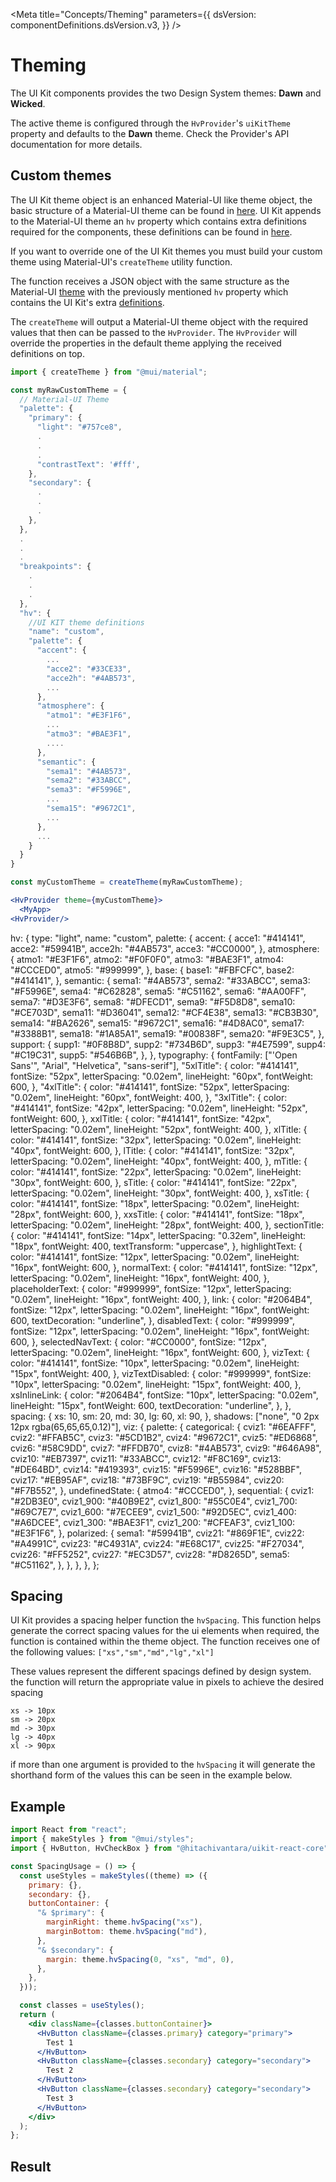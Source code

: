 



<Meta
  title="Concepts/Theming"
  parameters={{
    dsVersion: componentDefinitions.dsVersion.v3,
  }}
/>

# Theming

<MaturityStatus />

The UI Kit components provides the two Design System themes: **Dawn** and **Wicked**.

<Story name="Main">
  <div style={{ display: "flex", flexWrap: "wrap" }}>
    <HvProvider uikitTheme="dawn" generateClassNameOptions={{ seed: "dawn" }} disableCssBaseline>
      <HvScopedCssBaseline>
        <ThemePreviewMix />
      </HvScopedCssBaseline>
    </HvProvider>
    <HvProvider
      uiKitTheme="wicked"
      generateClassNameOptions={{ seed: "wicked" }}
      disableCssBaseline
    >
      <HvScopedCssBaseline>
        <ThemePreviewMix />
      </HvScopedCssBaseline>
    </HvProvider>
  </div>
</Story>

The active theme is configured through the `HvProvider`'s `uiKitTheme` property and defaults to the **Dawn** theme.
Check <LinkTo kind="Concepts/Provider" story="Main" className="sbdocs-a">the Provider's API documentation</LinkTo> for more details.

## Custom themes

The UI Kit theme object is an enhanced Material-UI like theme object,
the basic structure of a Material-UI theme can be found in [here](https://material-ui.com/customization/default-theme/).
UI Kit appends to the Material-UI theme an `hv` property which contains extra definitions required for the components,
these definitions can be found in [here](https://github.com/lumada-design/hv-uikit-react/blob/master/packages/themes/src/dawn.json).

If you want to override one of the UI Kit themes you must build your custom theme using Material-UI's `createTheme` utility function.

The function receives a JSON object with the same structure as the Material-UI [theme](https://material-ui.com/customization/default-theme/) with the previously mentioned `hv` property which contains the UI Kit's extra [definitions](https://github.com/lumada-design/hv-uikit-react/blob/master/packages/themes/src/dawn.json).

The `createTheme` will output a Material-UI theme object with the required values that then can be passed to the `HvProvider`.
The `HvProvider` will override the properties in the default theme applying the received definitions on top.

```jsx
import { createTheme } from "@mui/material";

const myRawCustomTheme = {
  // Material-UI Theme
  "palette": {
    "primary": {
      "light": "#757ce8",
      .
      .
      .
      "contrastText": '#fff',
    },
    "secondary": {
      .
      .
      .
    },
  },
  .
  .
  .
  "breakpoints": {
    .
    .
    .
  },
  "hv": {
    //UI KIT theme definitions
    "name": "custom",
    "palette": {
      "accent": {
        ...
        "acce2": "#33CE33",
        "acce2h": "#4AB573",
        ...
      },
      "atmosphere": {
        "atmo1": "#E3F1F6",
        ...
        "atmo3": "#BAE3F1",
        ....
      },
      "semantic": {
        "sema1": "#4AB573",
        "sema2": "#33ABCC",
        "sema3": "#F5996E",
        ...
        "sema15": "#9672C1",
        ...
      },
      ...
    }
  }
}

const myCustomTheme = createTheme(myRawCustomTheme);

<HvProvider theme={myCustomTheme}>
  <MyApp>
<HvProvider/>
```

  hv: {
    type: "light",
    name: "custom",
    palette: {
      accent: {
        acce1: "#414141",
        acce2: "#59941B",
        acce2h: "#4AB573",
        acce3: "#CC0000",
      },
      atmosphere: {
        atmo1: "#E3F1F6",
        atmo2: "#F0F0F0",
        atmo3: "#BAE3F1",
        atmo4: "#CCCED0",
        atmo5: "#999999",
      },
      base: {
        base1: "#FBFCFC",
        base2: "#414141",
      },
      semantic: {
        sema1: "#4AB573",
        sema2: "#33ABCC",
        sema3: "#F5996E",
        sema4: "#C62828",
        sema5: "#C51162",
        sema6: "#AA00FF",
        sema7: "#D3E3F6",
        sema8: "#DFECD1",
        sema9: "#F5D8D8",
        sema10: "#CE703D",
        sema11: "#D36041",
        sema12: "#CF4E38",
        sema13: "#CB3B30",
        sema14: "#BA2626",
        sema15: "#9672C1",
        sema16: "#4D8AC0",
        sema17: "#3388B1",
        sema18: "#1A85A1",
        sema19: "#00838F",
        sema20: "#F9E3C5",
      },
      support: {
        supp1: "#0F8B8D",
        supp2: "#734B6D",
        supp3: "#4E7599",
        supp4: "#C19C31",
        supp5: "#546B6B",
      },
    },
    typography: {
      fontFamily: ["'Open Sans'", "Arial", "Helvetica", "sans-serif"],
      "5xlTitle": {
        color: "#414141",
        fontSize: "52px",
        letterSpacing: "0.02em",
        lineHeight: "60px",
        fontWeight: 600,
      },
      "4xlTitle": {
        color: "#414141",
        fontSize: "52px",
        letterSpacing: "0.02em",
        lineHeight: "60px",
        fontWeight: 400,
      },
      "3xlTitle": {
        color: "#414141",
        fontSize: "42px",
        letterSpacing: "0.02em",
        lineHeight: "52px",
        fontWeight: 600,
      },
      xxlTitle: {
        color: "#414141",
        fontSize: "42px",
        letterSpacing: "0.02em",
        lineHeight: "52px",
        fontWeight: 400,
      },
      xlTitle: {
        color: "#414141",
        fontSize: "32px",
        letterSpacing: "0.02em",
        lineHeight: "40px",
        fontWeight: 600,
      },
      lTitle: {
        color: "#414141",
        fontSize: "32px",
        letterSpacing: "0.02em",
        lineHeight: "40px",
        fontWeight: 400,
      },
      mTitle: {
        color: "#414141",
        fontSize: "22px",
        letterSpacing: "0.02em",
        lineHeight: "30px",
        fontWeight: 600,
      },
      sTitle: {
        color: "#414141",
        fontSize: "22px",
        letterSpacing: "0.02em",
        lineHeight: "30px",
        fontWeight: 400,
      },
      xsTitle: {
        color: "#414141",
        fontSize: "18px",
        letterSpacing: "0.02em",
        lineHeight: "28px",
        fontWeight: 600,
      },
      xxsTitle: {
        color: "#414141",
        fontSize: "18px",
        letterSpacing: "0.02em",
        lineHeight: "28px",
        fontWeight: 400,
      },
      sectionTitle: {
        color: "#414141",
        fontSize: "14px",
        letterSpacing: "0.32em",
        lineHeight: "18px",
        fontWeight: 400,
        textTransform: "uppercase",
      },
      highlightText: {
        color: "#414141",
        fontSize: "12px",
        letterSpacing: "0.02em",
        lineHeight: "16px",
        fontWeight: 600,
      },
      normalText: {
        color: "#414141",
        fontSize: "12px",
        letterSpacing: "0.02em",
        lineHeight: "16px",
        fontWeight: 400,
      },
      placeholderText: {
        color: "#999999",
        fontSize: "12px",
        letterSpacing: "0.02em",
        lineHeight: "16px",
        fontWeight: 400,
      },
      link: {
        color: "#2064B4",
        fontSize: "12px",
        letterSpacing: "0.02em",
        lineHeight: "16px",
        fontWeight: 600,
        textDecoration: "underline",
      },
      disabledText: {
        color: "#999999",
        fontSize: "12px",
        letterSpacing: "0.02em",
        lineHeight: "16px",
        fontWeight: 600,
      },
      selectedNavText: {
        color: "#CC0000",
        fontSize: "12px",
        letterSpacing: "0.02em",
        lineHeight: "16px",
        fontWeight: 600,
      },
      vizText: {
        color: "#414141",
        fontSize: "10px",
        letterSpacing: "0.02em",
        lineHeight: "15px",
        fontWeight: 400,
      },
      vizTextDisabled: {
        color: "#999999",
        fontSize: "10px",
        letterSpacing: "0.02em",
        lineHeight: "15px",
        fontWeight: 400,
      },
      xsInlineLink: {
        color: "#2064B4",
        fontSize: "10px",
        letterSpacing: "0.02em",
        lineHeight: "15px",
        fontWeight: 600,
        textDecoration: "underline",
      },
    },
    spacing: {
      xs: 10,
      sm: 20,
      md: 30,
      lg: 60,
      xl: 90,
    },
    shadows: ["none", "0 2px 12px rgba(65,65,65,0.12)"],
    viz: {
      palette: {
        categorical: {
          cviz1: "#6EAFFF",
          cviz2: "#FFAB5C",
          cviz3: "#5CD1B2",
          cviz4: "#9672C1",
          cviz5: "#ED6868",
          cviz6: "#58C9DD",
          cviz7: "#FFDB70",
          cviz8: "#4AB573",
          cviz9: "#646A98",
          cviz10: "#EB7397",
          cviz11: "#33ABCC",
          cviz12: "#F8C169",
          cviz13: "#DE64BD",
          cviz14: "#419393",
          cviz15: "#F5996E",
          cviz16: "#528BBF",
          cviz17: "#EB95AF",
          cviz18: "#73BF9C",
          cviz19: "#B55984",
          cviz20: "#F7B552",
        },
        undefinedState: {
          atmo4: "#CCCED0",
        },
        sequential: {
          cviz1: "#2DB3E0",
          cviz1_900: "#40B9E2",
          cviz1_800: "#55C0E4",
          cviz1_700: "#69C7E7",
          cviz1_600: "#7ECEE9",
          cviz1_500: "#92D5EC",
          cviz1_400: "#A6DCEE",
          cviz1_300: "#BAE3F1",
          cviz1_200: "#CFEAF3",
          cviz1_100: "#E3F1F6",
        },
        polarized: {
          sema1: "#59941B",
          cviz21: "#869F1E",
          cviz22: "#A4991C",
          cviz23: "#C4931A",
          cviz24: "#E68C17",
          cviz25: "#F27034",
          cviz26: "#FF5252",
          cviz27: "#EC3D57",
          cviz28: "#D8265D",
          sema5: "#C51162",
        },
      },
    },
  },
};

<Story name="Other">
  <HvProvider
    uikitTheme="dawn"
    theme={myCustomTheme}
    generateClassNameOptions={{ seed: "custom" }}
    disableCssBaseline
  >
    <ThemePreviewMix />
  </HvProvider>
</Story>

## Spacing

UI Kit provides a spacing helper function the `hvSpacing`.
This function helps generate the correct spacing values for the ui elements when required,
the function is contained within the theme object.
The function receives one of the following values:
`["xs","sm","md","lg","xl"]`

These values represent the different spacings defined by design system.
the function will return the appropriate value in pixels to achieve the desired spacing

```
xs -> 10px
sm -> 20px
md -> 30px
lg -> 40px
xl -> 90px
```

if more than one argument is provided to the `hvSpacing` it will generate the shorthand form of the values
this can be seen in the example below.

## Example

```jsx
import React from "react";
import { makeStyles } from "@mui/styles";
import { HvButton, HvCheckBox } from "@hitachivantara/uikit-react-core";

const SpacingUsage = () => {
  const useStyles = makeStyles((theme) => ({
    primary: {},
    secondary: {},
    buttonContainer: {
      "& $primary": {
        marginRight: theme.hvSpacing("xs"),
        marginBottom: theme.hvSpacing("md"),
      },
      "& $secondary": {
        margin: theme.hvSpacing(0, "xs", "md", 0),
      },
    },
  }));

  const classes = useStyles();
  return (
    <div className={classes.buttonContainer}>
      <HvButton className={classes.primary} category="primary">
        Test 1
      </HvButton>
      <HvButton className={classes.secondary} category="secondary">
        Test 2
      </HvButton>
      <HvButton className={classes.secondary} category="secondary">
        Test 3
      </HvButton>
    </div>
  );
};
```

## Result

<Story name="Spacing">
  <SpacingUsage />
</Story>
